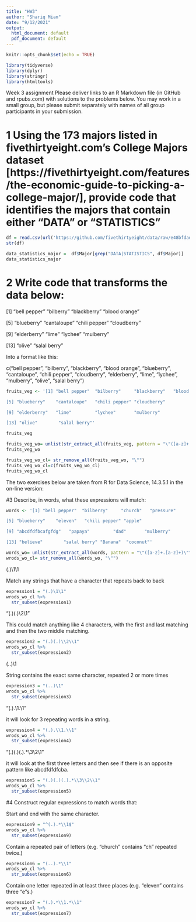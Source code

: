 ```yaml
---
title: "HW3"
author: "Shariq Mian"
date: "9/12/2021"
output:
  html_document: default
  pdf_document: default
---
```


```r
knitr::opts_chunk$set(echo = TRUE)
```

```r
library(tidyverse)
library(dplyr)
library(stringr)
library(htmltools)
```

Week 3 assignment
Please deliver links to an R Markdown file (in GitHub and rpubs.com) with solutions to the problems below.  You may work in a small group, but please submit separately with names of all group participants in your submission.

# 1 Using the 173 majors listed in fivethirtyeight.com’s College Majors dataset [https://fivethirtyeight.com/features/the-economic-guide-to-picking-a-college-major/], provide code that identifies the majors that contain either "DATA" or "STATISTICS"

```r
df = read.csv(url('https://github.com/fivethirtyeight/data/raw/e48bfdad04d909610cecb01d5a4ba2c99cb997f3/college-majors/majors-list.csv'), stringsAsFactors = FALSE)
str(df)
```

```r
data_statistics_major =  df$Major[grep("DATA|STATISTICS", df$Major)]
data_statistics_major
```

# 2 Write code that transforms the data below:

[1] "bell pepper"  "bilberry"     "blackberry"   "blood orange"

[5] "blueberry"    "cantaloupe"   "chili pepper" "cloudberry"  

[9] "elderberry"   "lime"         "lychee"       "mulberry"    

[13] "olive"        "salal berry"

Into a format like this:

c("bell pepper", "bilberry", "blackberry", "blood orange", "blueberry", "cantaloupe", "chili pepper", "cloudberry", "elderberry", "lime", "lychee", "mulberry", "olive", "salal berry")

```r
fruits_veg <- '[1] "bell pepper"  "bilberry"     "blackberry"   "blood orange"

[5] "blueberry"    "cantaloupe"   "chili pepper" "cloudberry"  

[9] "elderberry"   "lime"         "lychee"       "mulberry"    

[13] "olive"        "salal berry"'
```

```r
fruits_veg
```
```r
fruits_veg_wo= unlist(str_extract_all(fruits_veg, pattern = "\"([a-z]+.[a-z]+)\""))
fruits_veg_wo
```

```r
fruits_veg_wo_cl= str_remove_all(fruits_veg_wo, "\"")
fruits_veg_wo_cl=c(fruits_veg_wo_cl)
fruits_veg_wo_cl
```

The two exercises below are taken from R for Data Science, 14.3.5.1 in the on-line version:

#3 Describe, in words, what these expressions will match:

```r
words <- '[1] "bell pepper"  "bilberry"     "church"   "pressure"

[5] "blueberry"    "eleven"   "chili pepper" "apple"  

[9] "abcdfdfbcafgfdg"   "papaya"         "dad"       "mulberry"    

[13] "believe"        "salal berry" "Banana"  "coconut"'

words_wo= unlist(str_extract_all(words, pattern = "\"([a-z]+.[a-z]+)\""))
wrods_wo_cl= str_remove_all(words_wo, "\"")
```


(.)\1\1

Match any strings that have a character that repeats back to back

```r
expression1 = "(.)\1\1"
wrods_wo_cl %>% 
  str_subset(expression1)
```

"(.)(.)\\2\\1"

This could match anything like 4 characters, with the first and last matching and then the two middle matching.

```r
expression2 = "(.)(.)\\2\\1"
wrods_wo_cl %>% 
  str_subset(expression2)
```

(..)\1

String contains the exact same character, repeated 2 or more times

```r
expression3 = "(..)\1"
wrods_wo_cl %>% 
  str_subset(expression3)
```

"(.).\\1.\\1"

it will look for 3 repeating words in a string.

```r
expression4 = "(.).\\1.\\1"
wrods_wo_cl %>% 
  str_subset(expression4)
```

"(.)(.)(.).*\\3\\2\\1"

it will look at the first three letters and then see if there is an opposite pattern like abcdfdfdfcba.

```r
expression5 = "(.)(.)(.).*\\3\\2\\1"
wrods_wo_cl %>% 
  str_subset(expression5)
```

#4 Construct regular expressions to match words that:

Start and end with the same character.
```r
expression9 = "^(.).*\\1$"
wrods_wo_cl %>% 
  str_subset(expression9)
```
Contain a repeated pair of letters (e.g. "church" contains "ch" repeated twice.)
```r
expression6 = "(..).*\\1"
wrods_wo_cl %>% 
  str_subset(expression6)
```

Contain one letter repeated in at least three places (e.g. "eleven" contains three "e"s.)
```r
expression7 = "(.).*\\1.*\\1"
wrods_wo_cl %>% 
  str_subset(expression7)
```